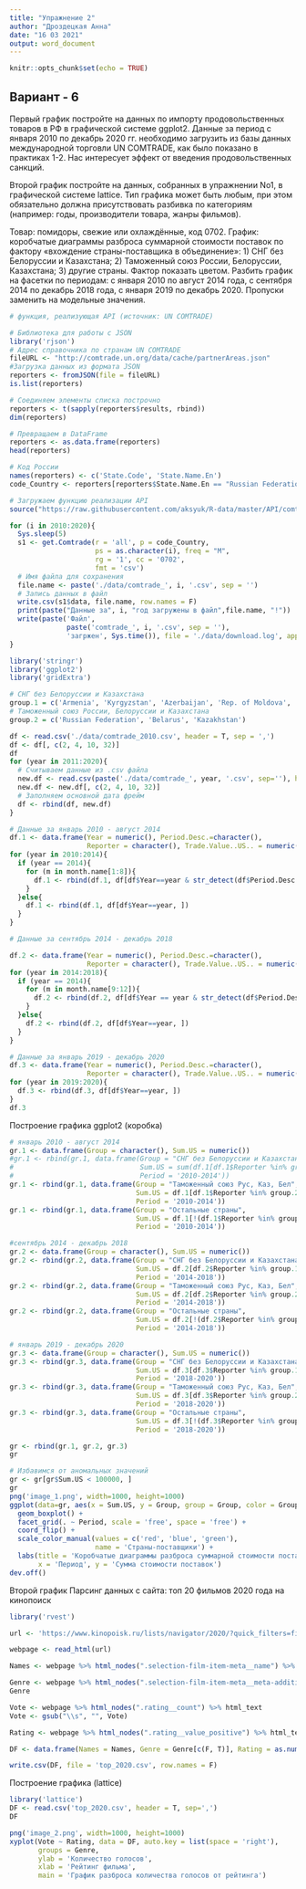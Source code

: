 ---
title: "Упражнение 2"
author: "Дроздецкая Анна"
date: "16 03 2021"
output: word_document
---

```{r setup, include=FALSE}
knitr::opts_chunk$set(echo = TRUE)
```


## Вариант - 6

Первый график постройте на данных по импорту продовольственных товаров в РФ в графической  системе ggplot2.  Данные  за  период  с  января  2010  по  декабрь  2020  гг. необходимо загрузить из базы данных международной торговли UN COMTRADE, как было показано  в  практиках  1-2.  Нас  интересует  эффект  от  введения  продовольственных санкций.

Второй график постройте на данных, собранных в упражнении No1, в графической системе lattice.  Тип  графика  может  быть  любым,  при  этом  обязательно  должна присутствовать разбивка по категориям (например: годы, производители товара, жанры фильмов).

Товар: помидоры, свежие или охлаждённые, код 0702. График: коробчатые диаграммы разброса суммарной стоимости поставок по фактору «вхождение страны-поставщика в объединение»: 1) СНГ без Белоруссии и Казахстана; 2) Таможенный союз России, Белоруссии, Казахстана; 3) другие страны. Фактор показать цветом. Разбить график на фасетки по периодам: с января 2010 по август 2014 года, с сентября 2014 по декабрь 2018 года, с января 2019 по декабрь 2020. Пропуски заменить на модельные значения.


```{r}
# функция, реализующая API (источник: UN COMTRADE)

# Библиотека для работы с JSON
library('rjson')
# Адрес справочника по странам UN COMTRADE
fileURL <- "http://comtrade.un.org/data/cache/partnerAreas.json"
#Загрузка данных из формата JSON
reporters <- fromJSON(file = fileURL)
is.list(reporters)

# Соединяем элементы списка построчно
reporters <- t(sapply(reporters$results, rbind))
dim(reporters)

# Превращаем в DataFrame
reporters <- as.data.frame(reporters)
head(reporters)

# Код России
names(reporters) <- c('State.Code', 'State.Name.En')
code_Country <- reporters[reporters$State.Name.En == "Russian Federation", ]$State.Code

# Загружаем функцию реализации API
source("https://raw.githubusercontent.com/aksyuk/R-data/master/API/comtrade_API.R")

for (i in 2010:2020){
  Sys.sleep(5)
  s1 <- get.Comtrade(r = 'all', p = code_Country,
                     ps = as.character(i), freq = "M",
                     rg = '1', cc = '0702',
                     fmt = 'csv')
  # Имя файла для сохранения
  file.name <- paste('./data/comtrade_', i, '.csv', sep = '')
  # Запись данных в файл
  write.csv(s1$data, file.name, row.names = F)
  print(paste("Данные за", i, "год загружены в файл",file.name, "!"))
  write(paste('Файл',
              paste('comtrade_', i, '.csv', sep = ''),
              'загржен', Sys.time()), file = './data/download.log', append=T)
}
```

```{r}
library('stringr')
library('ggplot2')
library('gridExtra')

# СНГ без Белоруссии и Казахстана
group.1 = c('Armenia', 'Kyrgyzstan', 'Azerbaijan', 'Rep. of Moldova', 'Tajikistan', 'Turkmenistan', 'Uzbekistan', 'Ukraine')
# Таможенный союз России, Белоруссии и Казахстана
group.2 = c('Russian Federation', 'Belarus', 'Kazakhstan')

df <- read.csv('./data/comtrade_2010.csv', header = T, sep = ',')
df <- df[, c(2, 4, 10, 32)]
df
for (year in 2011:2020){
  # Считываем данные из .csv файла
  new.df <- read.csv(paste('./data/comtrade_', year, '.csv', sep=''), header = T, sep=',')
  new.df <- new.df[, c(2, 4, 10, 32)]
  # Заполняем основной дата фрейм
  df <- rbind(df, new.df)
}

# Данные за январь 2010 - август 2014
df.1 <- data.frame(Year = numeric(), Period.Desc.=character(),
                   Reporter = character(), Trade.Value..US.. = numeric())
for (year in 2010:2014){
  if (year == 2014){
    for (m in month.name[1:8]){
      df.1 <- rbind(df.1, df[df$Year==year & str_detect(df$Period.Desc., m),])
    }
  }else{
    df.1 <- rbind(df.1, df[df$Year==year, ])
  }
}

# Данные за сентябрь 2014 - декабрь 2018

df.2 <- data.frame(Year = numeric(), Period.Desc.=character(),
                   Reporter = character(), Trade.Value..US.. = numeric())
for (year in 2014:2018){
  if (year == 2014){
    for (m in month.name[9:12]){
      df.2 <- rbind(df.2, df[df$Year == year & str_detect(df$Period.Desc., m), ])
    }
  }else{
    df.2 <- rbind(df.2, df[df$Year==year, ])
  }
}

# Данные за январь 2019 - декабрь 2020
df.3 <- data.frame(Year = numeric(), Period.Desc.=character(),
                   Reporter = character(), Trade.Value..US.. = numeric())
for (year in 2019:2020){
  df.3 <- rbind(df.3, df[df$Year==year, ])
}
df.3
```

Построение графика ggplot2 (коробка)
```{r}
# январь 2010 - август 2014
gr.1 <- data.frame(Group = character(), Sum.US = numeric())
#gr.1 <- rbind(gr.1, data.frame(Group = "СНГ без Белоруссии и Казахстана",
#                               Sum.US = sum(df.1[df.1$Reporter %in% group.1, ]$Trade.Value..US..),
#                               Period = '2010-2014'))
gr.1 <- rbind(gr.1, data.frame(Group = "Таможенный союз Рус, Каз, Бел",
                               Sum.US = df.1[df.1$Reporter %in% group.2, ]$Trade.Value..US..,
                               Period = '2010-2014'))
gr.1 <- rbind(gr.1, data.frame(Group = "Остальные страны",
                               Sum.US = df.1[!(df.1$Reporter %in% group.2) & !(df.1$Reporter %in% group.1), ]$Trade.Value..US..,
                               Period = '2010-2014'))

#сентябрь 2014 - декабрь 2018
gr.2 <- data.frame(Group = character(), Sum.US = numeric())
gr.2 <- rbind(gr.2, data.frame(Group = "СНГ без Белоруссии и Казахстана",
                               Sum.US = df.2[df.2$Reporter %in% group.1, ]$Trade.Value..US..,
                               Period = '2014-2018'))
gr.2 <- rbind(gr.2, data.frame(Group = "Таможенный союз Рус, Каз, Бел",
                               Sum.US = df.2[df.2$Reporter %in% group.2, ]$Trade.Value..US..,
                               Period = '2014-2018'))
gr.2 <- rbind(gr.2, data.frame(Group = "Остальные страны",
                               Sum.US = df.2[!(df.2$Reporter %in% group.2) & !(df.2$Reporter %in% group.1), ]$Trade.Value..US..,
                               Period = '2014-2018'))

# январь 2019 - декабрь 2020
gr.3 <- data.frame(Group = character(), Sum.US = numeric())
gr.3 <- rbind(gr.3, data.frame(Group = "СНГ без Белоруссии и Казахстана",
                               Sum.US = df.3[df.3$Reporter %in% group.1, ]$Trade.Value..US..,
                               Period = '2018-2020'))
gr.3 <- rbind(gr.3, data.frame(Group = "Таможенный союз Рус, Каз, Бел",
                               Sum.US = df.3[df.3$Reporter %in% group.2, ]$Trade.Value..US..,
                               Period = '2018-2020'))
gr.3 <- rbind(gr.3, data.frame(Group = "Остальные страны",
                               Sum.US = df.3[!(df.3$Reporter %in% group.2) & !(df.3$Reporter %in% group.1), ]$Trade.Value..US..,
                               Period = '2018-2020'))

gr <- rbind(gr.1, gr.2, gr.3)
gr

# Избавимся от аномальных значений
gr <- gr[gr$Sum.US < 100000, ]
gr
png('image_1.png', width=1000, height=1000)
ggplot(data=gr, aes(x = Sum.US, y = Group, group = Group, color = Group)) + 
  geom_boxplot() + 
  facet_grid(. ~ Period, scale = 'free', space = 'free') +
  coord_flip() +
  scale_color_manual(values = c('red', 'blue', 'green'),
                     name = 'Страны-поставщики') +
  labs(title = 'Коробчатые диаграммы разброса суммарной стоимости поставок по фактору "вхождение страны-поставщика в объединение"',
       x = 'Период', y = 'Сумма стоимости поставок')
dev.off()
```

Второй график
Парсинг данных с сайта: топ 20 фильмов 2020 года на кинопоиск
```{r}
library('rvest')

url <- 'https://www.kinopoisk.ru/lists/navigator/2020/?quick_filters=films&limit=20&tab=best'

webpage <- read_html(url)

Names <- webpage %>% html_nodes(".selection-film-item-meta__name") %>% html_text

Genre <- webpage %>% html_nodes(".selection-film-item-meta__meta-additional-item") %>% html_text
Genre

Vote <- webpage %>% html_nodes(".rating__count") %>% html_text
Vote <- gsub("\\s", "", Vote)

Rating <- webpage %>% html_nodes(".rating__value_positive") %>% html_text

DF <- data.frame(Names = Names, Genre = Genre[c(F, T)], Rating = as.numeric(Rating), Vote = as.numeric(Vote))

write.csv(DF, file = 'top_2020.csv', row.names = F)
```

Построение графика (lattice)
```{r}
library('lattice')
DF <- read.csv('top_2020.csv', header = T, sep=',')
DF

png('image_2.png', width=1000, height=1000)
xyplot(Vote ~ Rating, data = DF, auto.key = list(space = 'right'),
       groups = Genre,
       ylab = 'Количество голосов',
       xlab = 'Рейтинг фильма',
       main = 'График разброса количества голосов от рейтинга')
```
